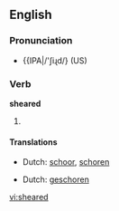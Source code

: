 ==English==

===Pronunciation===
*{{IPA|/'ʃiɻd/} (US)

===Verb===
'''sheared'''

# {{past of| to [[shear]]}}

====Translations====
{{trans-top|past tense of shear}}
*Dutch: [[schoor]], [[schoren]]
{{trans-mid}}
{{trans-bottom}}
{{trans-top|past participle of shear}}
*Dutch: [[geschoren]]
{{trans-mid}}
{{trans-bottom}}

[[vi:sheared]]